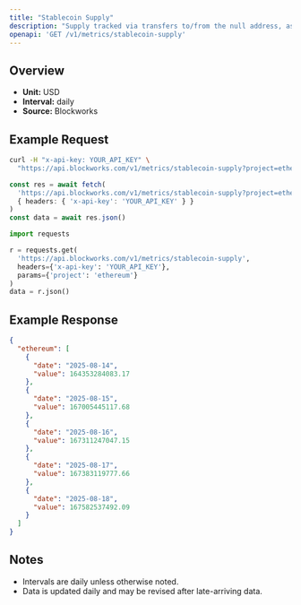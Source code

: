 ```yaml
---
title: "Stablecoin Supply"
description: "Supply tracked via transfers to/from the null address, as well as distinct issuance and redemption events for supported stablecoins. Circulating supply remove supply held in bridges, token treasuries, and known mint/burn addresses."
openapi: 'GET /v1/metrics/stablecoin-supply'
---
```


## Overview

- **Unit:** USD
- **Interval:** daily
- **Source:** Blockworks

## Example Request

<CodeGroup>

```bash cURL
curl -H "x-api-key: YOUR_API_KEY" \
  "https://api.blockworks.com/v1/metrics/stablecoin-supply?project=ethereum"
```

```typescript TypeScript
const res = await fetch(
  'https://api.blockworks.com/v1/metrics/stablecoin-supply?project=ethereum',
  { headers: { 'x-api-key': 'YOUR_API_KEY' } }
)
const data = await res.json()
```

```python Python
import requests

r = requests.get(
  'https://api.blockworks.com/v1/metrics/stablecoin-supply',
  headers={'x-api-key': 'YOUR_API_KEY'},
  params={'project': 'ethereum'}
)
data = r.json()
```

</CodeGroup>

## Example Response

```json
{
  "ethereum": [
    {
      "date": "2025-08-14",
      "value": 164353284083.17
    },
    {
      "date": "2025-08-15",
      "value": 167005445117.68
    },
    {
      "date": "2025-08-16",
      "value": 167311247047.15
    },
    {
      "date": "2025-08-17",
      "value": 167383119777.66
    },
    {
      "date": "2025-08-18",
      "value": 167582537492.09
    }
  ]
}
```

## Notes
- Intervals are daily unless otherwise noted.
- Data is updated daily and may be revised after late-arriving data.
